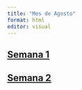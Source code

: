 ```yaml
---
title: "Mes de Agosto"
format: html
editor: visual
---
```


## [Semana 1](Semana_1_mes_2.qmd)

## [Semana 2](Semana_2_mes_2.qmd)
